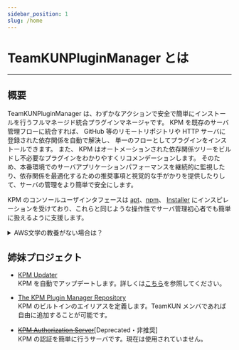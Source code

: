 ```yaml
---
sidebar_position: 1
slug: /home
---
```


# TeamKUNPluginManager とは

---

## 概要

TeamKUNPluginManager は、わずかなアクションで安全で簡単にインストールを行うフルマネージド統合プラグインマネージャです。
KPM を既存のサーバ管理フローに統合すれば、 GitHub 等のリモートリポジトリや HTTP サーバに登録された依存関係を自動で解決し、 単一のフローとしてプラグインをインストールできます。
また、 KPM はオートメーションされた依存関係ツリーをビルドし不必要なプラグインをわかりやすくリコメンデーションします。
そのため、本番環境でのサーバアプリケーションパフォーマンスを継続的に監視したり、依存関係を最適化するための推奨事項と視覚的な手がかりを提供したりして、サーバの管理をより簡単で安全にします。

KPM のコンソールユーザインタフェースは [apt](https://salsa.debian.org/apt-team/apt)、[npm](https://github.com/npm/cli)、
[Installer](https://dev.bukkit.org/projects/plugin-installer) にインスピレーションを受けており、これらと同じような操作性でサーバ管理初心者でも簡単に扱えるように支援します。

<details>
    <summary>AWS文学の教養がない場合は？</summary>

    TeamKUNPluginManager は、 簡単にプラグインをインストールするプラグインマネージャです。
    KPM を使用すれば、プラグインインストール時に GitHub 等から自動で依存関係もインストールできます。
    また、 KPMは依存関係ツリーを自動で構築し、不必要なプラグインを通知します。
    これらにより、サーバを簡単に管理できるようになります。

</details>

## 姉妹プロジェクト

- [KPM Updater](https://github.com/TeamKUN/KPMUpdater)  
  KPM を自動でアップデートします。詳しくは[こちら](#)を参照してください。

- [The KPM Plugin Manager Repository](https://github.com/TeamKUN/PluginManagerRepository)  
  KPM のビルトインのエイリアスを定義します。TeamKUN メンバであれば自由に追加することが可能です。

- ~~[KPM Authorization Server](https://github.com/TeamKun/KPMAuthorizeServer)~~\[Deprecated・非推奨\]  
  KPM の認証を簡単に行うサーバです。現在は使用されていません。
